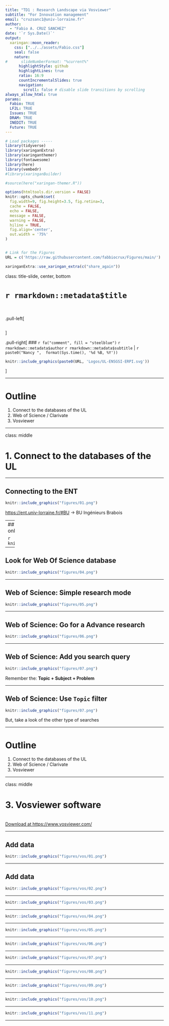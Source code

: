 ```yaml
---
title: "TD1 : Research Landscape via Vosviewer"
subtitle: "For Innovation management"  
email: "cruzsanc1@univ-lorraine.fr"
author: 
  - "Fabio A. CRUZ SANCHEZ"
date: '`r Sys.Date()`'
output:
  xaringan::moon_reader:
    css: ["../../assets/Fabio.css"]
    seal: false
    nature:
#      slideNumberFormat: "%current%"
      highlightStyle: github
      highlightLines: true
      ratio: 16:9
      countIncrementalSlides: true
      navigation:
        scroll: false # disable slide transitions by scrolling
always_allow_html: true
params:
  Fabio: TRUE
  LF2L: TRUE
  Issues: TRUE
  DRAM: TRUE
  INEDIT: TRUE
  Future: TRUE
---
```




```r
# Load packages -----
library(tidyverse)
library(xaringanExtra)
library(xaringanthemer)
library(fontawesome)
library(here)
library(vembedr)
#library(xaringanBuilder)

#source(here("xaringan-themer.R"))

options(htmltools.dir.version = FALSE)
knitr::opts_chunk$set(
  fig.width=9, fig.height=3.5, fig.retina=3,
  cache = FALSE,
  echo = FALSE,
  message = FALSE, 
  warning = FALSE,
  hiline = TRUE,
  fig.align='center',
  out.width = '75%' 
)


# Link for the Figures
URL = c('https://raw.githubusercontent.com/fabbiocrux/Figures/main/')

xaringanExtra::use_xaringan_extra(c("share_again"))

```





class: title-slide, center, bottom

#  `r rmarkdown::metadata$title`

<br>

.pull-left[

```r

```
]

.pull-right[
### `r fa("comment", fill = "steelblue")` `r rmarkdown::metadata$author`
`r rmarkdown::metadata$subtitle` |  `r paste0("Nancy ",  format(Sys.time(), '%d %B, %Y'))`


```r
knitr::include_graphics(paste0(URL, 'Logos/UL-ENSGSI-ERPI.svg'))
``` 

]


---

# Outline


1. Connect to the databases of the UL
2. Web of Science / Clarivate
3. Vosviewer

---

class: middle

# 1. Connect to the databases of the UL

---

## Connecting to the ENT

```r
knitr::include_graphics("figures/01.png")
```

[https://ent.univ-lorraine.fr/#BU](https://ent.univ-lorraine.fr/#BU) -> BU Ingénieurs Brabois

---
## Connecting to "the ENT "Ressource online"

```r
knitr::include_graphics("figures/02.png")
```

---

## Look for Web Of Science database

```r
knitr::include_graphics("figures/04.png")
```


---

## Web of Science: Simple research mode

```r
knitr::include_graphics("figures/05.png")
```

---

## Web of Science: Go for a Advance research

```r
knitr::include_graphics("figures/06.png")
```

---

## Web of Science: Add you search query

```r
knitr::include_graphics("figures/07.png")
```

Remember the:  **Topic + Subject + Problem**

---

## Web of Science: Use `Topic` filter

```r
knitr::include_graphics("figures/07.png")
```

But, take a look of the other type of searches 


---

# Outline


1. Connect to the databases of the UL
2. Web of Science / Clarivate
3. Vosviewer


---


class: middle

# 3. Vosviewer software

<br>
[Download at https://www.vosviewer.com/](https://www.vosviewer.com/)

---


## Add data 

```r
knitr::include_graphics("figures/vos/01.png")
```

---

## Add data 

```r
knitr::include_graphics("figures/vos/02.png")
```

---


```r
knitr::include_graphics("figures/vos/03.png")
```


---


```r
knitr::include_graphics("figures/vos/04.png")
```



---

```r
knitr::include_graphics("figures/vos/05.png")
```


---

```r
knitr::include_graphics("figures/vos/06.png")
```


---

```r
knitr::include_graphics("figures/vos/07.png")
```


---

```r
knitr::include_graphics("figures/vos/08.png")
```


---

```r
knitr::include_graphics("figures/vos/09.png")
```



---

```r
knitr::include_graphics("figures/vos/10.png")
```


---

```r
knitr::include_graphics("figures/vos/11.png")
```



















---
